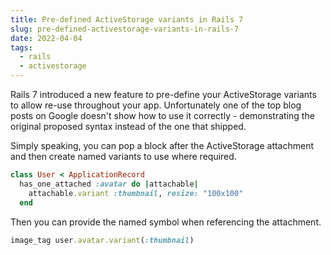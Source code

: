 ```yaml
---
title: Pre-defined ActiveStorage variants in Rails 7
slug: pre-defined-activestorage-variants-in-rails-7
date: 2022-04-04
tags:
  - rails
  - activestorage
---
```


Rails 7 introduced a new feature to pre-define your ActiveStorage variants to allow re-use throughout your app. Unfortunately one of the top blog posts on Google doesn't show how to use it correctly - demonstrating the original proposed syntax instead of the one that shipped.

Simply speaking, you can pop a block after the ActiveStorage attachment and then create named variants to use where required.

```rb
class User < ApplicationRecord
  has_one_attached :avatar do |attachable|
    attachable.variant :thumbnail, resize: "100x100"
  end
```

Then you can provide the named symbol when referencing the attachment.

```rb
image_tag user.avatar.variant(:thumbnail)
```
